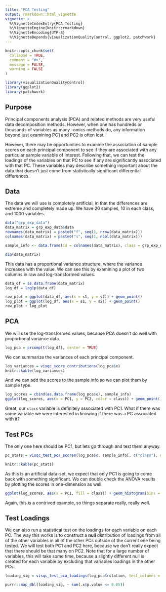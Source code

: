 ```yaml
---
title: "PCA Testing"
output: rmarkdown::html_vignette
vignette: >
  %\VignetteIndexEntry{PCA Testing}
  %\VignetteEngine{knitr::rmarkdown}
  %\VignetteEncoding{UTF-8}
  %\VignetteDepends{visualizationQualityControl, ggplot2, patchwork}
---
```


```r
knitr::opts_chunk$set(
  collapse = TRUE,
  comment = "#>",
  message = FALSE,
  warning = FALSE
)
```

```r
library(visualizationQualityControl)
library(ggplot2)
library(patchwork)
```

## Purpose

Principal components analysis (PCA) and related methods are very useful data decomposition methods.
However, when one has hundreds or thousands of variables as many -omics methods do, any information beyond just examining PC1 and PC2 is often lost.

However, there may be opportunities to examine the association of sample scores on each principal component to see if they are associated with any particular sample variable of interest.
Following that, we can test the loadings of the variables on that PC to see if any are significantly associated with that PC.
These variables may describe something important about the data that doesn't just come from statistically significant differential differences.

## Data

The data we will use is completely artificial, in that the differences are extreme and completely made up.
We have 20 samples, 10 in each class, and 1000 variables.

```r
data("grp_exp_data")
data_matrix = grp_exp_data$data
rownames(data_matrix) = paste0("f", seq(1, nrow(data_matrix)))
colnames(data_matrix) = paste0("s", seq(1, ncol(data_matrix)))

sample_info <- data.frame(id = colnames(data_matrix), class = grp_exp_data$class)

dim(data_matrix)
```

This data has a proportional variance structure, where the variance increases with the value.
We can see this by examining a plot of two columns in raw and log-transformed values.

```r
data_df = as.data.frame(data_matrix)
log_df = log1p(data_df)

raw_plot = ggplot(data_df, aes(x = s1, y = s2)) + geom_point()
log_plot = ggplot(log_df, aes(x = s1, y = s2)) + geom_point()
raw_plot + log_plot
```

## PCA

We will use the log-transformed values, because PCA doesn't do well with proportional variance data.

```r
log_pca = prcomp(t(log_df), center = TRUE)
```

We can summarize the variances of each principal component.

```r
log_variances = visqc_score_contributions(log_pca$x)
knitr::kable(log_variances)
```

And we can add the scores to the sample info so we can plot them by sample type.

```r
log_scores = cbind(as.data.frame(log_pca$x), sample_info)
ggplot(log_scores, aes(x = PC1, y = PC2, color = class)) + geom_point()
```

Great, our `class` variable is definitely associated with PC1.
What if there was some variable we were interested in knowing if there was a PC associated with it?

## Test PCs

The only one here should be PC1, but lets go through and test them anyway.

```r
pc_stats = visqc_test_pca_scores(log_pca$x, sample_info[, c("class"), drop = FALSE])

knitr::kable(pc_stats)
```

As this is an artificial data-set, we expect that only PC1 is going to come back with something significant.
We can double check the ANOVA results by plotting the scores in one-dimension as well.

```r
ggplot(log_scores, aes(x = PC1, fill = class)) + geom_histogram(bins = 30, position = "identity")
```

Again, this is a contrived example, so things separate really, really well.

## Test Loadings

We can also run a statistical test on the loadings for each variable on each PC.
The way this works is to construct a **null** distribution of loadings from all of the other variables in all of the other PCs outside of the current one being tested.
We will test both PC1 and PC2 here, because we don't really expect that there should be that many on PC2.
Note that for a large number of variables, this will take some time, because a slightly different null is created for each variable by excluding that variables loadings in the other PCs.

```r
loading_sig = visqc_test_pca_loadings(log_pca$rotation, test_columns = c("PC1", "PC2"), progress = FALSE)
```

```r
purrr::map_dbl(loading_sig, ~ sum(.x$p.value <= 0.05))
```
